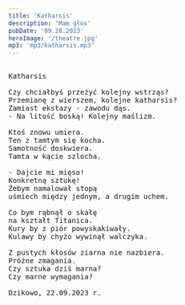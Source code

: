 ```yaml
---
title: 'Katharsis'
description: 'Mam głos'
pubDate: '09.28.2023'
heroImage: '/theatre.jpg'
mp3: 'mp3/katharsis.mp3'
---
```

<pre>

Katharsis

Czy chciałbyś przeżyć kolejny wstrząs?
Przemianę z wierszem, kolejne katharsis?
Zamiast ekstazy - zawodu dąs.
- Na litość boską! Kolejny maślizm.

Ktoś znowu umiera.
Ten z tamtym się kocha.
Samotność doskwiera.
Tamta w kącie szlocha.

- Dajcie mi mięso!
Konkretną sztukę!
Żebym namalował stopą
uśmiech między jednym, a drugim uchem.

Co bym rąbnął o skałę 
na kształt Titanica.
Kury by z piór powyskakiwały.
Kulawy by chyżo wywinął walczyka.

Z pustych kłosów ziarna nie nazbiera.
Próżne zmagania.
Czy sztuka dziś marna?
Czy marne wymagania?

Dzikowo, 22.09.2023 r.

</pre>
